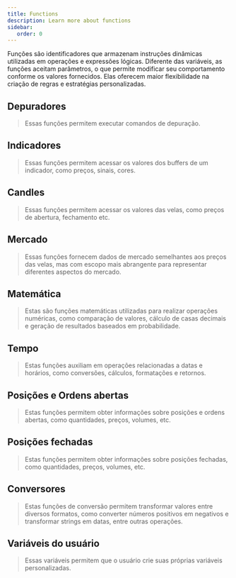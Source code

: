 ```yaml
---
title: Functions
description: Learn more about functions
sidebar:
   order: 0
---
```



Funções são identificadores que armazenam instruções dinâmicas utilizadas em
operações e expressões lógicas. Diferente das variáveis, as funções aceitam
parâmetros, o que permite modificar seu comportamento conforme os valores
fornecidos. Elas oferecem maior flexibilidade na criação de regras e
estratégias personalizadas.

## Depuradores

> Essas funções permitem executar comandos de depuração.

<FunctTableModal category={ENUM_FUNCTION_CATEGORY_TYPE.DEBUGS} />

## Indicadores

> Essas funções permitem acessar os valores dos buffers de um indicador, como preços, sinais, cores.

<FunctTableModal category={ENUM_FUNCTION_CATEGORY_TYPE.INDICATORS} />

## Candles

> Essas funções permitem acessar os valores das velas, como preços de abertura, fechamento etc.

<FunctTableModal category={ENUM_FUNCTION_CATEGORY_TYPE.CANDLES} />

## Mercado

> Essas funções fornecem dados de mercado semelhantes aos preços das velas, mas com escopo mais abrangente para representar diferentes aspectos do mercado.

<FunctTableModal category={ENUM_FUNCTION_CATEGORY_TYPE.MARKET} />

## Matemática

> Estas são funções matemáticas utilizadas para realizar operações numéricas, como comparação de valores, cálculo de casas decimais e geração de resultados baseados em probabilidade.

<FunctTableModal category={ENUM_FUNCTION_CATEGORY_TYPE.MATH} />

## Tempo

> Estas funções auxiliam em operações relacionadas a datas e horários, como conversões, cálculos, formatações e retornos.

<FunctTableModal category={ENUM_FUNCTION_CATEGORY_TYPE.TIME} />

## Posições e Ordens abertas

> Estas funções permitem obter informações sobre posições e ordens abertas, como quantidades, preços, volumes, etc.

<FunctTableModal category={ENUM_FUNCTION_CATEGORY_TYPE.TRADES} />

## Posições fechadas

> Estas funções permitem obter informações sobre posições fechadas, como quantidades, preços, volumes, etc.

<FunctTableModal category={ENUM_FUNCTION_CATEGORY_TYPE.DEALS} />

## Conversores

> Estas funções de conversão permitem transformar valores entre diversos formatos, como converter números positivos em negativos e transformar strings em datas, entre outras operações.

<FunctTableModal category={ENUM_FUNCTION_CATEGORY_TYPE.CONVERTER} />

## Variáveis do usuário

> Essas variáveis permitem que o usuário crie suas próprias variáveis personalizadas.

<FunctTableModal category={ENUM_FUNCTION_CATEGORY_TYPE.USER_VARIABLES} />
